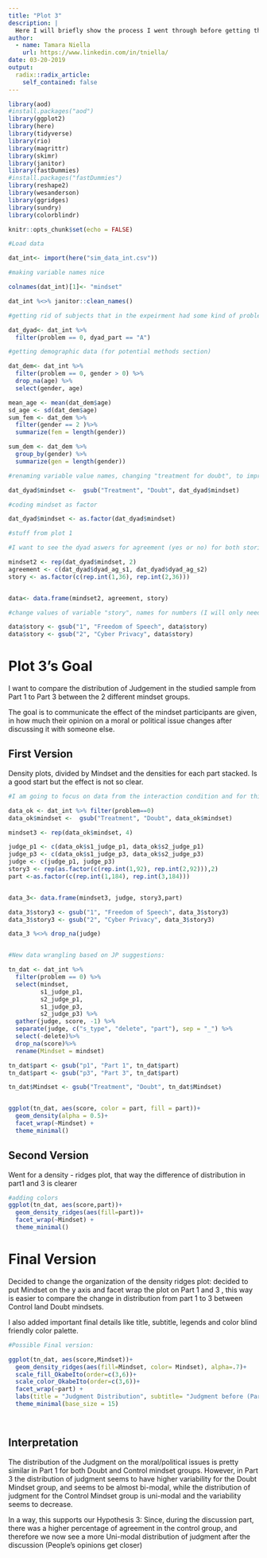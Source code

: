 ```yaml
---
title: "Plot 3"
description: |
  Here I will briefly show the process I went through before getting the final version of the third plot, together with its final version.
author:
  - name: Tamara Niella
    url: https://www.linkedin.com/in/tniella/
date: 03-20-2019
output:
  radix::radix_article:
    self_contained: false
---
```



```r

library(aod)
#install.packages("aod")
library(ggplot2)
library(here)
library(tidyverse)
library(rio)
library(magrittr)
library(skimr)
library(janitor)
library(fastDummies)
#install.packages("fastDummies")
library(reshape2)
library(wesanderson)
library(ggridges)
library(sundry)
library(colorblindr) 

knitr::opts_chunk$set(echo = FALSE)
```

```r

#Load data 

dat_int<- import(here("sim_data_int.csv"))

#making variable names nice 

colnames(dat_int)[1]<- "mindset"

dat_int %<>% janitor::clean_names()

#getting rid of subjects that in the expeirment had some kind of problem (did't complete task well etc), and I am only keeping data from one participant per dyad, since initially, I will only look at answers that dyads answered together (same answer for both participants, I only need one)

dat_dyad<- dat_int %>% 
  filter(problem == 0, dyad_part == "A") 

#getting demographic data (for potential methods section)

dat_dem<- dat_int %>% 
  filter(problem == 0, gender > 0) %>%
  drop_na(age) %>%
  select(gender, age)

mean_age <- mean(dat_dem$age)
sd_age <- sd(dat_dem$age)
sum_fem <- dat_dem %>% 
  filter(gender == 2 )%>%
  summarize(fem = length(gender))

sum_dem <- dat_dem %>% 
  group_by(gender) %>%
  summarize(gen = length(gender))

#renaming variable value names, changing "treatment for doubt", to improve explanation of study through graphs and analysis

dat_dyad$mindset <-  gsub("Treatment", "Doubt", dat_dyad$mindset)

#coding mindset as factor 

dat_dyad$mindset <- as.factor(dat_dyad$mindset)

#stuff from plot 1 

#I want to see the dyad aswers for agreement (yes or no) for both stories, then I will create a new data set with one variable for agreement, that will iclude agreement for stories one and 2 and another variable that will indicate whether that agreement belongs to story 1 (freedom of speech) or 2 (cyber privacy)

mindset2 <- rep(dat_dyad$mindset, 2)
agreement <- c(dat_dyad$dyad_ag_s1, dat_dyad$dyad_ag_s2)
story <- as.factor(c(rep.int(1,36), rep.int(2,36)))


data<- data.frame(mindset2, agreement, story)

#change values of variable "story", names for numbers (I will only need this if I decide to show the proportions of agreement for the different stories - which is not totally relevant to the results of the study, so I am still debating about it )

data$story <- gsub("1", "Freedom of Speech", data$story)
data$story <- gsub("2", "Cyber Privacy", data$story)


```


# Plot 3's Goal

I want to compare the distribution of Judgement in the studied sample from Part 1 to Part 3 between the 2 different mindset groups. 

The goal is to communicate the effect of the mindset participants are given, in how much their opinion on a moral or political issue changes after discussing it with someone else. 

## First Version 

Density plots, divided by Mindset and the densities for each part stacked. 
Is a good start but the effect is not so clear. 

```r

#I am going to focus on data from the interaction condition and for this I will look at individual data (Parts 1 and 3 were done individually, not in pairs)

data_ok <- dat_int %>% filter(problem==0)
data_ok$mindset <-  gsub("Treatment", "Doubt", data_ok$mindset)

mindset3 <- rep(data_ok$mindset, 4)

judge_p1 <- c(data_ok$s1_judge_p1, data_ok$s2_judge_p1)
judge_p3 <- c(data_ok$s1_judge_p3, data_ok$s2_judge_p3)
judge <- c(judge_p1, judge_p3)
story3 <- rep(as.factor(c(rep.int(1,92), rep.int(2,92))),2)
part <-as.factor(c(rep.int(1,184), rep.int(3,184)))


data_3<- data.frame(mindset3, judge, story3,part)

data_3$story3 <- gsub("1", "Freedom of Speech", data_3$story3)
data_3$story3 <- gsub("2", "Cyber Privacy", data_3$story3)

data_3 %<>% drop_na(judge)


#New data wrangling based on JP suggestions: 

tn_dat <- dat_int %>% 
  filter(problem == 0) %>% 
  select(mindset, 
         s1_judge_p1,
         s2_judge_p1,
         s1_judge_p3,
         s2_judge_p3) %>% 
  gather(judge, score, -1) %>% 
  separate(judge, c("s_type", "delete", "part"), sep = "_") %>% 
  select(-delete)%>%
  drop_na(score)%>%
  rename(Mindset = mindset)

tn_dat$part <- gsub("p1", "Part 1", tn_dat$part)
tn_dat$part <- gsub("p3", "Part 3", tn_dat$part)

tn_dat$Mindset <- gsub("Treatment", "Doubt", tn_dat$Mindset)


ggplot(tn_dat, aes(score, color = part, fill = part))+
  geom_density(alpha = 0.5)+
  facet_wrap(~Mindset) +
  theme_minimal()

```

## Second Version 

Went for a density - ridges plot, that way the difference of distribution in part1 and 3 is clearer 



```r
#adding colors 
ggplot(tn_dat, aes(score,part))+
  geom_density_ridges(aes(fill=part))+
  facet_wrap(~Mindset) +
  theme_minimal() 


```

# Final Version

Decided to change the organization of the density ridges plot: decided to put Mindset on the y axis and facet wrap the plot on Part 1 and 3 , this way is easier to compare the change in distribution from part 1 to 3 between Control land Doubt mindsets. 

I also added important final details like title, subtitle, legends and color blind friendly color palette. 

```r


#Possible Final version: 

ggplot(tn_dat, aes(score,Mindset))+
  geom_density_ridges(aes(fill=Mindset, color= Mindset), alpha=.7)+
  scale_fill_OkabeIto(order=c(3,6))+
  scale_color_OkabeIto(order=c(3,6))+
  facet_wrap(~part) +
  labs(title = "Judgment Distribution", subtitle= "Judgment before (Part 1) and after (Part 3) discussion", x = "Judgment", y = "Density")+
  theme_minimal(base_size = 15)




```

## Interpretation 

The distribution of the Judgment on the moral/political issues is pretty similar in Part 1 for both Doubt and Control mindset groups. However, in Part 3 the distribution of judgment seems to have higher variability for the Doubt Mindset group, and seems to be almost bi-modal, while the distribution of judgment for the Control Mindset group is uni-modal and the variability seems to decrease. 

In a way, this supports our Hypothesis 3: Since, during the discussion part, there was a higher percentage of agreement in the control group, and therefore we now see a more Uni-modal distribution of judgment after the discussion (People's opinions get closer)